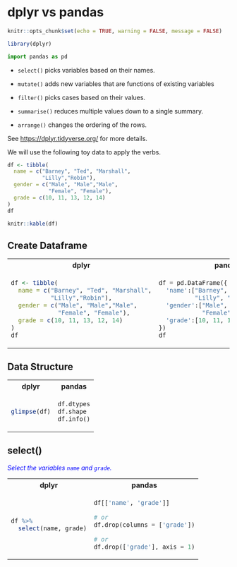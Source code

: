 # dplyr vs pandas

```r
knitr::opts_chunk$set(echo = TRUE, warning = FALSE, message = FALSE)
```

```r
library(dplyr)
```

```python
import pandas as pd
```

- `select()` picks variables based on their names.


- `mutate()` adds new variables that are functions of existing variables


- `filter()` picks cases based on their values.

- `summarise()` reduces multiple values down to a single summary.

- `arrange()` changes the ordering of the rows.

See <https://dplyr.tidyverse.org/> for more details.

We will use the following toy data to apply the verbs. 

```r
df <- tibble(
  name = c("Barney", "Ted", "Marshall",
           "Lilly","Robin"),
  gender = c("Male", "Male","Male",
             "Female", "Female"),
  grade = c(10, 11, 13, 12, 14)
)
df
```

```r
knitr::kable(df)
```

## Create Dataframe

<table class='table'>
<tr> <th>dplyr</th> <th>pandas</th> <tr>
<tr>
<td>
```r
df <- tibble(
  name = c("Barney", "Ted", "Marshall",
           "Lilly","Robin"),
  gender = c("Male", "Male","Male",
             "Female", "Female"),
  grade = c(10, 11, 13, 12, 14)
)
df
```

</td>
<td>
```python
df = pd.DataFrame({
  'name':["Barney", "Ted", "Marshall",
          "Lilly", "Robin"],
  'gender':["Male", "Male","Male", 
            "Female", "Female"],
  'grade':[10, 11, 13, 12, 14] 
})
df
```
</td>
<tr>
</table>


## Data Structure

<table class='table'>
<tr> <th>dplyr</th> <th>pandas</th> <tr>
<tr>
<td>

```r
glimpse(df)
```
</td>
<td>
```python
df.dtypes
df.shape
df.info()
```
</td>
<tr>
</table>



## select()

<span style="color:blue">*Select the variables `name` and `grade`.
*</span>

<table class='table'>
<tr> <th>dplyr</th> <th>pandas</th> <tr>
<tr>
<td>

```r
df %>% 
  select(name, grade)

```

</td>
<td>
```python
df[['name', 'grade']]

```

```python
# or
df.drop(columns = ['grade'])
```

```python
# or
df.drop(['grade'], axis = 1)
```

</td>
<tr>
</table>



